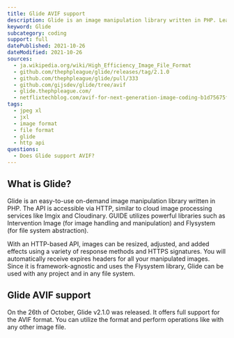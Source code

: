 ```yaml
---
title: Glide AVIF support
description: Glide is an image manipulation library written in PHP. Learn how to read AVIF images within Glide.
keyword: Glide
subcategory: coding
support: full
datePublished: 2021-10-26
dateModified: 2021-10-26
sources:
  - ja.wikipedia.org/wiki/High_Efficiency_Image_File_Format
  - github.com/thephpleague/glide/releases/tag/2.1.0
  - github.com/thephpleague/glide/pull/333
  - github.com/gijsdev/glide/tree/avif
  - glide.thephpleague.com/
  - netflixtechblog.com/avif-for-next-generation-image-coding-b1d75675fe4
tags:
  - jpeg xl
  - jxl
  - image format
  - file format
  - glide
  - http api
questions:
  - Does Glide support AVIF?
---
```


## What is Glide?

Glide is an easy-to-use on-demand image manipulation library written in PHP. The API is accessible via HTTP, similar to cloud image processing services like Imgix and Cloudinary. GUIDE utilizes powerful libraries such as Intervention Image (for image handling and manipulation) and Flysystem (for file system abstraction).

With an HTTP-based API, images can be resized, adjusted, and added effects using a variety of response methods and HTTPS signatures. You will automatically receive expires headers for all your manipulated images. Since it is framework-agnostic and uses the Flysystem library, Glide can be used with any project and in any file system.

## Glide AVIF support

On the 26th of October, Glide v2.1.0 was released. It offers full support for the AVIF format. You can utilize the format and perform operations like with any other image file.
